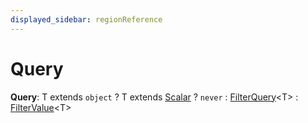 ```yaml
---
displayed_sidebar: regionReference
---
```



# Query

 **Query**: T extends `object` ? T extends [Scalar](../region.Scalar/page.mdx) ? `never` : [FilterQuery](../region.FilterQuery/page.mdx)&#60;T&#62; : [FilterValue](../region.FilterValue/page.mdx)&#60;T&#62;
